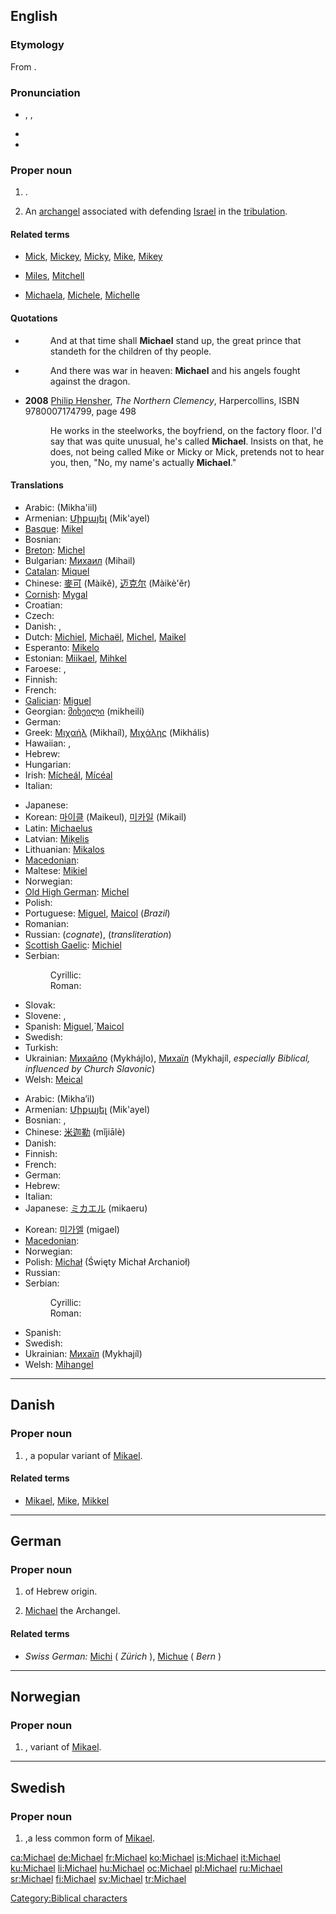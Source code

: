 {{also|Michaël}}
==English==

{{rank|America|servant|doctor|995|Michael|fee|excellent|Peter}}

===Etymology===
From {{etyl|he}} {{term|sc=Hebr|מיכאל|tr=mikhael||who is like God?|lang=he}}.

===Pronunciation===
* {{enPR|mī'kəl}}, {{IPA|/ˈmaɪkəl/}}, {{SAMPA|/"maIk@l/}}
* {{audio|en-us-Michael.ogg|Audio (US)}}
* {{rhymes|aɪkəl}}

===Proper noun===
{{en-proper noun}}

# {{given name|male|from=Hebrew|}}.
# {{context|Judaism|Christianity}} An [[archangel]] associated with defending [[Israel]] in the [[tribulation]].

====Related terms====
* {{i-c|pet forms}} [[Mick]], [[Mickey]], [[Micky]], [[Mike]], [[Mikey]]
* {{i-c|variants}} [[Miles]], [[Mitchell]]
* {{i-c|feminine forms}} [[Michaela]], [[Michele]], [[Michelle]]

====Quotations====
* {{RQ:Authorized Version|Daniel|12|1}}
*: And at that time shall '''Michael''' stand up, the great prince that standeth for the children of thy people.
* {{RQ:Authorized Version|Revelation|12|7}}
*: And there was war in heaven: '''Michael''' and his angels fought against the dragon.
* '''2008''' [[w:Philip Hensher|Philip Hensher]], ''The Northern Clemency'', Harpercollins, ISBN 9780007174799, page 498
*: He works in the steelworks, the boyfriend, on the factory floor. I'd say that was quite unusual, he's called '''Michael'''. Insists on that, he does, not being called Mike or Micky or Mick, pretends not to hear you, then, "No, my name's actually '''Michael'''."

====Translations====
{{trans-top|male given name}}
* Arabic: {{Arab|[[ميخائيل]]}} (Mikha'iil)
* Armenian: [[Միքայել]] (Mik'ayel)
* [[Basque]]: [[Mikel]]
* Bosnian: {{t-|bs|Mihajlo|m}}
* [[Breton]]: [[Michel]]
* Bulgarian: [[Михаил]] (Mihail)
* [[Catalan]]: [[Miquel]]
* Chinese: [[麥可]] (Màikě), [[迈克尔]] (Màikè'ěr)
* [[Cornish]]: [[Mygal]]
* Croatian: {{t|hr|Mihovil|m}}
* Czech: {{t-|cs|Michal}}
* Danish: {{t-|da|Michael}}, {{t-|da|Mikael}}
* Dutch: [[Michiel]], [[Michaël]], [[Michel]], [[Maikel]]
* Esperanto: [[Mikelo]]
* Estonian: [[Miikael]], [[Mihkel]]
* Faroese: {{t-|fo|Mikkjal|xs=Faroese}}, {{t-|fo|Mikal|xs=Faroese}}
* Finnish: {{t+|fi|Mikko}}
* French: {{t+|fr|Michel}}
* [[Galician]]: [[Miguel#Galician|Miguel]]
* Georgian: [[მიხეილი]] (mikheili)
* German: {{t+|de|Michael}}
* Greek: [[Μιχαήλ]] (Mikhaíl), [[Μιχάλης]] (Mikhális)
* Hawaiian: {{t|haw|Mikaʻele}}, {{t|haw|Mikala}}
* Hebrew: {{t-|he|מיכאל|tr=mikha'el|sc=Hebr}}
* Hungarian: {{t+|hu|Mihály}}
* Irish: [[Mícheál]], [[Mícéal]]<!-- these belong in the main Irish article: diminutive:[[Maidhc]]-->
* Italian: {{t+|it|Michele}}
{{trans-mid}}
* Japanese: {{t-|ja|マイケル|tr=Maikeru|sc=Jpan}}
* Korean: [[마이클]] (Maikeul), [[미카일]] (Mikail)
* Latin: [[Michaelus]]
* Latvian: [[Miķelis]]
* Lithuanian: [[Mikalos]]
* [[Macedonian]]: {{t|mk|Михаил|tr=Míhail|sc=Cyrl|xs=Macedonian}}
* Maltese: [[Mikiel]]
* Norwegian: {{t+|no|Mikael}}
* [[Old High German]]: [[Michel]]
* Polish: {{t+|pl|Michał}}
* Portuguese: [[Miguel]], [[Maicol]] (''Brazil'')
* Romanian: {{t-|ro|Mihai}}
* Russian: {{t+|ru|Михаил|m|tr=Mixaíl|sc=Cyrl}} (''cognate''),<!--put the following in the main Russian article: diminutive: [[Миша]] (Mísha)--> {{t+|ru|Майкл|m|tr=Majkl|sc=Cyrl}} (''transliteration'')
* [[Scottish Gaelic]]: [[Michiel]]
* Serbian:
*: Cyrillic: {{t-|sr|Михајло|m|sc=Cyrl}}
*: Roman: {{t-|sr|Mihajlo|m}}
* Slovak: {{t-|sk|Michal}}
* Slovene: {{t+|sl|Mihael}}, {{t+|sl|Miha}}
* Spanish: [[Miguel]],`[[Maicol]]
* Swedish: {{t+|sv|Mikael}}
* Turkish: {{t+|tr|Mikail}}
* Ukrainian: [[Михайло]] (Mykhájlo), [[Mихаїл]] (Mykhajíl, ''especially Biblical, influenced by Church Slavonic'')<!--put the following in the main Ukrainian article: diminutive: [[Михась]] (Мykhás’), [[Михайлик]] (Mykhájlyk), [[Михасик]] (Mykhásyk), Михасько (Mykhás’ko), Місько (Mís’ko), Місьо (Mís’o)-->
* Welsh: [[Meical]]
{{trans-bottom}}

{{trans-top|archangel}}
* Arabic: {{Arab|[[ميخائيل]]}} (Mikha’il)
* Armenian: [[Միքայել]] (Mik'ayel)
* Bosnian: {{t-|bs|Mihajlo|m}}, {{t-|bs|Mikail|m}}
* Chinese: [[米迦勒]] (mǐjiālè)
* Danish: {{t-|da|Mikael}}
* Finnish: {{t+|fi|Mikael}}
* French: {{t+|fr|Michel}}
* German: {{t+|de|Michael}}
* Hebrew: {{t-|he|מיכאל|sc=Hebr}}
* Italian: {{t+|it|Michele}}
* Japanese: [[ミカエル]] (mikaeru)
{{trans-mid}}
* Korean: [[미가엘]] (migael)
* [[Macedonian]]: {{t|mk|Михаил|tr=Míhail|sc=Cyrl|xs=Macedonian}}
* Norwegian: {{t+|no|Mikael}}
* Polish: [[Michał]] (Święty Michał Archanioł)
* Russian: {{t+|ru|Михаил|tr=Mixaíl|sc=Cyrl}}
* Serbian:
*: Cyrillic: {{t-|sr|Михајло|m|sc=Cyrl}}
*: Roman: {{t-|sr|Mihajlo|m}}
* Spanish: {{t-|es|Miguel}}
* Swedish: {{t+|sv|Mikael}}
* Ukrainian: [[Mихаїл]] (Mykhajíl)
* Welsh: [[Mihangel]]
{{trans-bottom}}

[[Category:Biblical characters]]

----

==Danish==

===Proper noun===
{{infl|da|proper noun}}

# {{given name|male|lang=da}}, a popular variant of [[Mikael]].

====Related terms====
* [[Mikael]], [[Mike]], [[Mikkel]]

----

==German==

===Proper noun===
{{infl|de|proper noun}}

# {{given name|male|lang=de}} of Hebrew origin.
# {{biblical character|lang=de}} [[#English|Michael]] the Archangel.

====Related terms====
* ''Swiss German:'' [[Michi]] ( ''Zürich'' ), [[Michue]] ( ''Bern'' )

----

==Norwegian==

===Proper noun===
{{infl|no|proper noun}}

# {{given name|male|lang=no}}, variant of [[Mikael]].

----

==Swedish==

===Proper noun===
{{infl|sv|proper noun}}

# {{given name|male|lang=sv}},a less common  form of [[Mikael]].

[[ca:Michael]]
[[de:Michael]]
[[fr:Michael]]
[[ko:Michael]]
[[is:Michael]]
[[it:Michael]]
[[ku:Michael]]
[[li:Michael]]
[[hu:Michael]]
[[oc:Michael]]
[[pl:Michael]]
[[ru:Michael]]
[[sr:Michael]]
[[fi:Michael]]
[[sv:Michael]]
[[tr:Michael]]